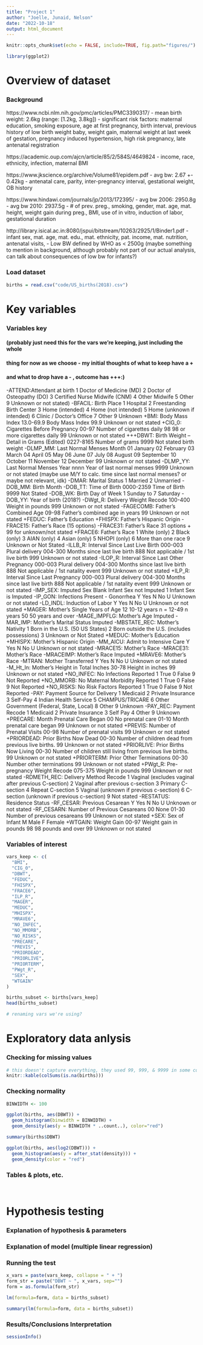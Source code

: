 ```yaml
---
title: "Project 1"
author: "Joelle, Junaid, Nelson"
date: "2022-10-18"
output: html_document
---
```


```r
knitr::opts_chunk$set(echo = FALSE, include=TRUE, fig.path="figures/")

library(ggplot2)
```

# Overview of dataset

### Background



https://www.ncbi.nlm.nih.gov/pmc/articles/PMC3390317/
- mean birth weight: 2.6kg (range: [1.2kg, 3.8kg])
- significant risk factors: maternal education, smoking exposure, age at first
  pregnancy, birth interval, previous history of low birth weight baby, weight
  gain, maternal weight at last week of gestation, pregnancy induced hypertension,
  high risk pregnancy, late antenatal registration
  
https://academic.oup.com/ajcn/article/85/2/584S/4649824
- income, race, ethnicity, infection, maternal BMI

https://www.jkscience.org/archive/Volume81/epidem.pdf
- avg bw: 2.67 +- 0.42kg
- antenatal care, parity, inter-pregnancy interval, gestational weight, OB history

https://www.hindawi.com/journals/jp/2013/172395/
- avg bw 2006: 2950.8g
- avg bw 2010: 2937.5g
- # of prev. preg., smoking, gender, mat. age, mat. height, weight gain during
  preg., BMI, use of in vitro, induction of labor, gestational duration

http://library.isical.ac.in:8080/jspui/bitstream/10263/2925/1/Binder1.pdf
- infant sex, mat. age, mat. edu., mat. ethnicity, pat. income, mat. nutrition,
  antenatal visits, 
- Low BW defined by WHO as < 2500g (maybe something to mention in background, 
  although probably not part of our actual analysis, can talk about consequences
  of low bw for infants?)

### Load dataset

```r
births = read.csv("code/US_births(2018).csv")
```

# Key variables

### Variables key 
#### (probably just need this for the vars we're keeping, just including the whole
#### thing for now as we choose - my initial thoughts of what to keep have a +
#### and what to drop have a - , outcome has +++:) 
-ATTEND:Attendant at birth
  1 Doctor of Medicine (MD)
  2 Doctor of Osteopathy (DO)
  3 Certified Nurse Midwife (CNM)
  4 Other Midwife
  5 Other
  9 Unknown or not stated)
-BFACIL: Birth Place
  1 Hospital
  2 Freestanding Birth Center
  3 Home (intended)
  4 Home (not intended)
  5 Home (unknown if intended)
  6 Clinic / Doctor’s Office
  7 Other
  9 Unknown
+BMI: Body Mass Index
  13.0-69.9 Body Mass Index
  99.9 Unknown or not stated
+CIG_0: Cigarettes Before Pregnancy
  00-97 Number of cigarettes daily
  98 98 or more cigarettes daily
  99 Unknown or not stated
+++DBWT: Birth Weight – Detail in Grams (Edited)
  0227-8165 Number of grams
  9999 Not stated birth weight
-DLMP_MM: Last Normal Menses Month
  01 January
  02 February
  03 March
  04 April
  05 May
  06 June
  07 July
  08 August
  09 September
  10 October
  11 November
  12 December
  99 Unknown or not stated
-DLMP_YY: Last Normal Menses Year
  nnnn Year of last normal menses
  9999 Unknown or not stated
  (maybe use M/Y to calc. time since last normal menses? or maybe not relevant, idk)
-DMAR: Marital Status
  1 Married
  2 Unmarried
-DOB_MM: Birth Month
-DOB_TT: Time of Birth
  0000-2359 Time of Birth
  9999 Not Stated
-DOB_WK: Birth Day of Week
  1 Sunday to 7 Saturday
-DOB_YY: Year of birth (2018?)
-DWgt_R: Delivery Weight Recode
  100-400 Weight in pounds
  999 Unknown or not stated
-FAGECOMB: Father's Combined Age
  09-98 Father's combined age in years
  99 Unknown or not stated
+FEDUC: Father's Education
+FHISPX: Father's Hispanic Origin
-FRACE15: Father's Race 
  (15 options)
-FRACE31: Father's Race
  31 options + 99 for unknown/not stated
+FRACE6: Father's Race
  1 White (only)
  2 Black (only)
  3 AIAN (only)
  4 Asian (only)
  5 NHOPI (only)
  6 More than one race
  9 Unknown or Not Stated
-ILLB_R: Interval Since Last Live Birth
  000-003 Plural delivery
  004-300 Months since last live birth
  888 Not applicable / 1st live birth
  999 Unknown or not stated
-ILOP_R: Interval Since Last Other Pregnancy
  000-003 Plural delivery
  004-300 Months since last live birth
  888 Not applicable / 1st natality event
  999 Unknown or not stated
+ILP_R: Interval Since Last Pregnancy
  000-003 Plural delivery
  004-300 Months since last live birth
  888 Not applicable / 1st natality event
  999 Unknown or not stated
-IMP_SEX: Imputed Sex
  Blank Infant Sex not Imputed
  1 Infant Sex is Imputed
-IP_GON: Infections Present - Gonorrhea
  Y Yes
  N No
  U Unknown or not stated
-LD_INDL: Induction of Labor
  Y Yes
  N No
  U Unknown or not stated
+MAGER: Mother's Single Years of Age
  12 10-12 years
  n = 12-49 n years
  50 50 years and over
-MAGE_IMPFLG: Mother's Age Imputed
-MAR_IMP: Mother's Marital Status Imputed
-MBSTATE_REC: Mother's Nativity
  1 Born in the U.S. (50 US States)
  2 Born outside the U.S. (includes possessions)
  3 Unknown or Not Stated
+MEDUC: Mother's Education
+MHISPX: Mother's Hispanic Origin
-MM_AICU: Admit to Intensive Care
  Y Yes
  N No
  U Unknown or not stated
-MRACE15: Mother's Race
-MRACE31: Mother's Race
-MRACEIMP: Mother's Race Imputed
+MRAVE6: Mother's Race
-MTRAN: Mother Transferred
  Y Yes
  N No
  U Unknown or not stated  
-M_Ht_In: Mother's Height in Total Inches
  30-78 Height in inches
  99 Unknown or not stated
+NO_INFEC: No Infections Reported
  1 True
  0 False
  9 Not Reported
+NO_MMORB: No Maternal Morbidity Reported
  1 True
  0 False
  9 Not Reported
+NO_RISKS: No Risk Factors Reported
  1 True
  0 False
  9 Not Reported
-PAY: Payment Source for Delivery
  1 Medicaid
  2 Private Insurance
  3 Self-Pay
  4 Indian Health Service
  5 CHAMPUS/TRICARE
  6 Other Government (Federal, State, Local)
  8 Other
  9 Unknown
-PAY_REC: Payment Recode
  1 Medicaid
  2 Private Insurance
  3 Self Pay
  4 Other
  9 Unknown
+PRECARE: Month Prenatal Care Began
  00 No prenatal care
  01-10 Month prenatal care began
  99 Unknown or not stated
+PREVIS: Number of Prenatal Visits
  00-98 Number of prenatal visits
  99 Unknown or not stated
+PRIORDEAD: Prior Births Now Dead
  00-30 Number of children dead from previous live births.
  99 Unknown or not stated
+PRIORLIVE: Prior Births Now Living
  00-30 Number of children still living from previous live births.
  99 Unknown or not stated
+PRIORTERM: Prior Other Terminations
  00-30 Number other terminations
  99 Unknown or not stated
+PWgt_R: Pre-pregnancy Weight Recode
  075-375 Weight in pounds
  999 Unknown or not stated
-RDMETH_REC: Delivery Method Recode
  1 Vaginal (excludes vaginal after previous C-section)
  2 Vaginal after previous c-section
  3 Primary C-section
  4 Repeat C-section
  5 Vaginal (unknown if previous c-section)
  6 C-section (unknown if previous c-section)
  9 Not stated
-RESTATUS: Residence Status
-RF_CESAR: Previous Cesarean
  Y Yes
  N No
  U Unknown or not stated
-RF_CESARN: Number of Previous Cesareans
  00 None
  01-30 Number of previous cesareans
  99 Unknown or not stated
+SEX: Sex of Infant
  M Male
  F Female
+WTGAIN: Weight Gain
  00-97 Weight gain in pounds
  98 98 pounds and over
  99 Unknown or not stated

### Variables of interest

```r
vars_keep <- c(
  "BMI",
  "CIG_0",
  "DBWT",
  "FEDUC",
  "FHISPX",
  "FRACE6",
  "ILP_R",
  "MAGER",
  "MEDUC",
  "MHISPX",
  "MRAVE6",
  "NO_INFEC",
  "NO_MMORB",
  "NO_RISKS",
  "PRECARE",
  "PREVIS",
  "PRIORDEAD",
  "PRIORLIVE",
  "PRIORTERM",
  "PWgt_R",
  "SEX",
  "WTGAIN"
)

births_subset <- births[vars_keep]
head(births_subset)
```



```r
# renaming vars we're using?

```

# Exploratory data anlysis

### Checking for missing values

```r
# this doesn't capture everything, they used 99, 999, & 9999 in some cols for NAs
knitr::kable(colSums(is.na(births)))
```

### Checking normality

```r
BINWIDTH <- 100

ggplot(births, aes(DBWT)) +
  geom_histogram(binwidth = BINWIDTH) +
  geom_density(aes(y = BINWIDTH * ..count..), color="red")
```
```r
summary(births$DBWT)
```

```r
ggplot(births, aes(log2(DBWT))) +
  geom_histogram(aes(y = after_stat(density))) +
  geom_density(color = "red")
```

### Tables & plots, etc.

```r

```

```r

```

# Hypothesis testing

### Explanation of hypothesis & parameters

### Explanation of model (multiple linear regression)

### Running the test

```r
x_vars = paste(vars_keep, collapse = " + ")
form_str = paste("DBWT ~ ", x_vars, sep="")
form = as.formula(form_str)
```

```r
lm(formula=form, data = births_subset)
```
```r
summary(lm(formula=form, data = births_subset))
```

### Results/Conclusions Interpretation

```r
sessionInfo()
```





